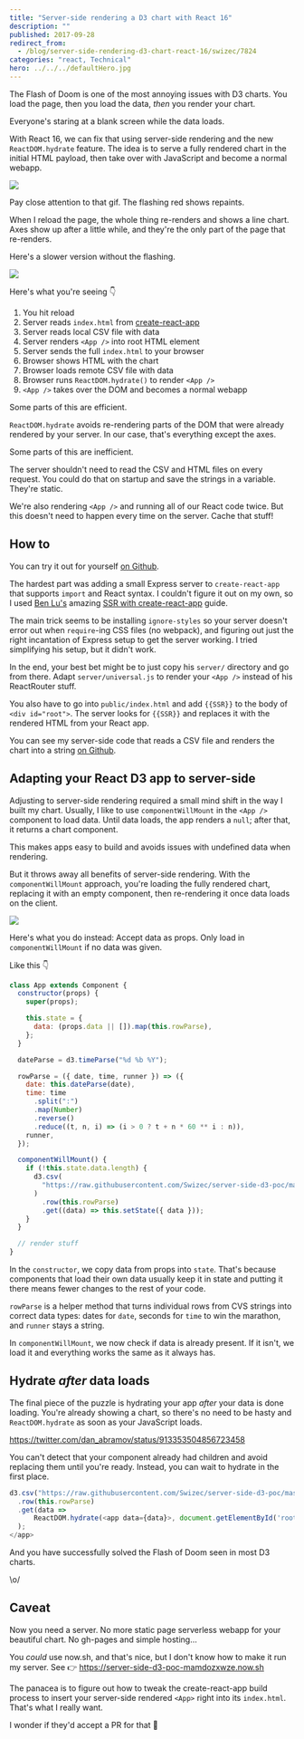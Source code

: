 ```yaml
---
title: "Server-side rendering a D3 chart with React 16"
description: ""
published: 2017-09-28
redirect_from:
  - /blog/server-side-rendering-d3-chart-react-16/swizec/7824
categories: "react, Technical"
hero: ../../../defaultHero.jpg
---
```


The Flash of Doom is one of the most annoying issues with D3 charts. You load the page, then you load the data, _then_ you render your chart.

Everyone's staring at a blank screen while the data loads.

With React 16, we can fix that using server-side rendering and the new `ReactDOM.hydrate` feature. The idea is to serve a fully rendered chart in the initial HTML payload, then take over with JavaScript and become a normal webapp.

![](https://swizec.com/wp-content/uploads/2017/09/server-side-d3.gif)

Pay close attention to that gif. The flashing red shows repaints.

When I reload the page, the whole thing re-renders and shows a line chart. Axes show up after a little while, and they're the only part of the page that re-renders.

Here's a slower version without the flashing.

![](https://swizec.com/wp-content/uploads/2017/09/server-side-d3-no-flash.gif)

Here's what you're seeing 👇

1.  You hit reload
2.  Server reads `index.html` from [create-react-app](https://github.com/facebookincubator/create-react-app)
3.  Server reads local CSV file with data
4.  Server renders `<App />` into root HTML element
5.  Server sends the full `index.html` to your browser
6.  Browser shows HTML with the chart
7.  Browser loads remote CSV file with data
8.  Browser runs `ReactDOM.hydrate()` to render `<App />`
9.  `<App />` takes over the DOM and becomes a normal webapp

Some parts of this are efficient.

`ReactDOM.hydrate` avoids re-rendering parts of the DOM that were already rendered by your server. In our case, that's everything except the axes.

Some parts of this are inefficient.

The server shouldn't need to read the CSV and HTML files on every request. You could do that on startup and save the strings in a variable. They're static.

We're also rendering `<App />` and running all of our React code twice. But this doesn't need to happen every time on the server. Cache that stuff!

## How to

You can try it out for yourself [on Github](https://github.com/Swizec/server-side-d3-poc).

The hardest part was adding a small Express server to `create-react-app` that supports `import` and React syntax. I couldn't figure it out on my own, so I used [Ben Lu's](https://medium.com/@benlu/ssr-with-create-react-app-v2-1b8b520681d9) amazing [SSR with create-react-app](https://medium.com/@benlu/ssr-with-create-react-app-v2-1b8b520681d9) guide.

The main trick seems to be installing `ignore-styles` so your server doesn't error out when `require`-ing CSS files (no webpack), and figuring out just the right incantation of Express setup to get the server working. I tried simplifying his setup, but it didn't work.

In the end, your best bet might be to just copy his `server/` directory and go from there. Adapt `server/universal.js` to render your `<App />` instead of his ReactRouter stuff.

You also have to go into `public/index.html` and add `{{SSR}}` to the body of `<div id="root">`. The server looks for `{{SSR}}` and replaces it with the rendered HTML from your React app.

You can see my server-side code that reads a CSV file and renders the chart into a string [on Github](https://github.com/Swizec/server-side-d3-poc/blob/master/server/universal.js).

## Adapting your React D3 app to server-side

Adjusting to server-side rendering required a small mind shift in the way I built my chart. Usually, I like to use `componentWillMount` in the `<App />` component to load data. Until data loads, the app renders a `null`; after that, it returns a chart component.

This makes apps easy to build and avoids issues with undefined data when rendering.

But it throws away all benefits of server-side rendering. With the `componentWillMount` approach, you're loading the fully rendered chart, replacing it with an empty component, then re-rendering it once data loads on the client.

![](./img/statuejpgaa03i3.jpeg)

Here's what you do instead: Accept data as props. Only load in `componentWillMount` if no data was given.

Like this 👇

```javascript
class App extends Component {
  constructor(props) {
    super(props);

    this.state = {
      data: (props.data || []).map(this.rowParse),
    };
  }

  dateParse = d3.timeParse("%d %b %Y");

  rowParse = ({ date, time, runner }) => ({
    date: this.dateParse(date),
    time: time
      .split(":")
      .map(Number)
      .reverse()
      .reduce((t, n, i) => (i > 0 ? t + n * 60 ** i : n)),
    runner,
  });

  componentWillMount() {
    if (!this.state.data.length) {
      d3.csv(
        "https://raw.githubusercontent.com/Swizec/server-side-d3-poc/master/src/data.csv"
      )
        .row(this.rowParse)
        .get((data) => this.setState({ data }));
    }
  }

  // render stuff
}
```

In the `constructor`, we copy data from props into `state`. That's because components that load their own data usually keep it in state and putting it there means fewer changes to the rest of your code.

`rowParse` is a helper method that turns individual rows from CVS strings into correct data types: dates for `date`, seconds for `time` to win the marathon, and `runner` stays a string.

In `componentWillMount`, we now check if data is already present. If it isn't, we load it and everything works the same as it always has.

## Hydrate _after_ data loads

The final piece of the puzzle is hydrating your app _after_ your data is done loading. You're already showing a chart, so there's no need to be hasty and `ReactDOM.hydrate` as soon as your JavaScript loads.

https://twitter.com/dan_abramov/status/913353504856723458

You can't detect that your component already had children and avoid replacing them until you're ready. Instead, you can wait to hydrate in the first place.

```javascript
d3.csv("https://raw.githubusercontent.com/Swizec/server-side-d3-poc/master/src/data.csv")
  .row(this.rowParse)
  .get(data =>
      ReactDOM.hydrate(<app data={data}>, document.getElementById('root'))
  );
</app>
```

And you have successfully solved the Flash of Doom seen in most D3 charts.

\\o/

## Caveat

Now you need a server. No more static page serverless webapp for your beautiful chart. No gh-pages and simple hosting…

You _could_ use now.sh, and that's nice, but I don't know how to make it run my server. See 👉 <https://server-side-d3-poc-mamdozxwze.now.sh>

The panacea is to figure out how to tweak the create-react-app build process to insert your server-side rendered `<App>` right into its `index.html`. That's what I really want.

I wonder if they'd accept a PR for that 🤔
